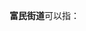 '''富民街道'''可以指：
{{PRC admin/disambig|22/01/06/010/000|45/04/03/007/000}}
{{disambig|cat=四字乡级行政区划消歧义}}